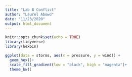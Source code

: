 ```yaml
---
title: "Lab 8 Conflict"
author: "Laurel Abowd"
date: "11/23/2020"
output: html_document
---
```


```r
knitr::opts_chunk$set(echo = TRUE)
library(tidyverse)
library(hexbin)
```


```r
ggplot(data = storms, aes(x = pressure, y = wind)) +
  geom_hex()+
  scale_fill_gradient(low = "black", high = "magenta")+
  theme_bw()
```

